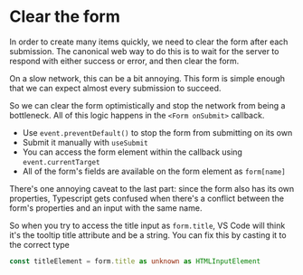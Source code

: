 # Clear the form

In order to create many items quickly, we need to clear the form after each submission. The canonical web way to do this is to wait for the server to respond with either success or error, and then clear the form.

On a slow network, this can be a bit annoying. This form is simple enough that we can expect almost every submission to succeed.

So we can clear the form optimistically and stop the network from being a bottleneck. All of this logic happens in the `<Form onSubmit>` callback.

- Use `event.preventDefault()` to stop the form from submitting on its own
- Submit it manually with `useSubmit`
- You can access the form element within the callback using `event.currentTarget`
- All of the form's fields are available on the form element as `form[name]`

There's one annoying caveat to the last part: since the form also has its own properties, Typescript gets confused when there's a conflict between the form's properties and an input with the same name.

So when you try to access the title input as `form.title`, VS Code will think it's the tooltip title attribute and be a string. You can fix this by casting it to the correct type

```ts
const titleElement = form.title as unknown as HTMLInputElement
```
